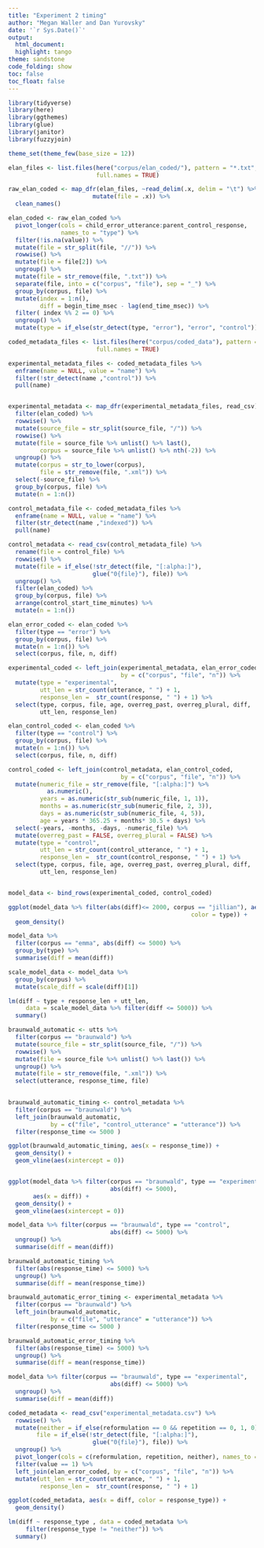 ```yaml
---
title: "Experiment 2 timing"
author: "Megan Waller and Dan Yurovsky"
date: '`r Sys.Date()`'
output:
  html_document:
  highlight: tango
theme: sandstone
code_folding: show
toc: false
toc_float: false
---
```

  
```r
library(tidyverse)
library(here)
library(ggthemes)
library(glue)
library(janitor)
library(fuzzyjoin)

theme_set(theme_few(base_size = 12))

```

```r
elan_files <- list.files(here("corpus/elan_coded/"), pattern = "*.txt", 
                         full.names = TRUE)

raw_elan_coded <- map_dfr(elan_files, ~read_delim(.x, delim = "\t") %>% 
                        mutate(file = .x)) %>%
  clean_names() 

elan_coded <- raw_elan_coded %>%
  pivot_longer(cols = child_error_utterance:parent_control_response,
               names_to = "type") %>%
  filter(!is.na(value)) %>%
  mutate(file = str_split(file, "//")) %>%
  rowwise() %>%
  mutate(file = file[2]) %>%
  ungroup() %>%
  mutate(file = str_remove(file, ".txt")) %>%
  separate(file, into = c("corpus", "file"), sep = "_") %>%
  group_by(corpus, file) %>%
  mutate(index = 1:n(),
         diff = begin_time_msec - lag(end_time_msec)) %>%
  filter( index %% 2 == 0) %>%
  ungroup() %>%
  mutate(type = if_else(str_detect(type, "error"), "error", "control")) 
```

```r
coded_metadata_files <- list.files(here("corpus/coded_data"), pattern = "*.csv", 
                         full.names = TRUE)

experimental_metadata_files <- coded_metadata_files %>%
  enframe(name = NULL, value = "name") %>%
  filter(!str_detect(name ,"control")) %>%
  pull(name)


experimental_metadata <- map_dfr(experimental_metadata_files, read_csv) %>%
  filter(elan_coded) %>%
  rowwise() %>%
  mutate(source_file = str_split(source_file, "/")) %>%
  rowwise() %>%
  mutate(file = source_file %>% unlist() %>% last(),
         corpus = source_file %>% unlist() %>% nth(-2)) %>%
  ungroup() %>%
  mutate(corpus = str_to_lower(corpus),
         file = str_remove(file, ".xml")) %>%
  select(-source_file) %>%
  group_by(corpus, file) %>%
  mutate(n = 1:n())

control_metadata_file <- coded_metadata_files %>%
  enframe(name = NULL, value = "name") %>%
  filter(str_detect(name ,"indexed")) %>%
  pull(name)

control_metadata <- read_csv(control_metadata_file) %>%
  rename(file = control_file) %>%
  rowwise() %>%
  mutate(file = if_else(!str_detect(file, "[:alpha:]"),
                        glue("0{file}"), file)) %>%
  ungroup() %>%
  filter(elan_coded) %>%
  group_by(corpus, file) %>%
  arrange(control_start_time_minutes) %>%
  mutate(n = 1:n())
```

```r
elan_error_coded <- elan_coded %>%
  filter(type == "error") %>%
  group_by(corpus, file) %>%
  mutate(n = 1:n()) %>%
  select(corpus, file, n, diff)

experimental_coded <- left_join(experimental_metadata, elan_error_coded,
                                by = c("corpus", "file", "n")) %>%
  mutate(type = "experimental",
         utt_len = str_count(utterance, " ") + 1,
         response_len =  str_count(response, " ") + 1) %>%
  select(type, corpus, file, age, overreg_past, overreg_plural, diff, 
         utt_len, response_len)

elan_control_coded <- elan_coded %>%
  filter(type == "control") %>%
  group_by(corpus, file) %>%
  mutate(n = 1:n()) %>%
  select(corpus, file, n, diff)

control_coded <- left_join(control_metadata, elan_control_coded,
                                by = c("corpus", "file", "n")) %>%
  mutate(numeric_file = str_remove(file, "[:alpha:]") %>%
           as.numeric(),
         years = as.numeric(str_sub(numeric_file, 1, 1)),
         months = as.numeric(str_sub(numeric_file, 2, 3)),
         days = as.numeric(str_sub(numeric_file, 4, 5)),
         age = years * 365.25 + months* 30.5 + days) %>%
  select(-years, -months, -days, -numeric_file) %>%
  mutate(overreg_past = FALSE, overreg_plural = FALSE) %>%
  mutate(type = "control",
         utt_len = str_count(control_utterance, " ") + 1,
         response_len =  str_count(control_response, " ") + 1) %>%
  select(type, corpus, file, age, overreg_past, overreg_plural, diff, 
         utt_len, response_len)


model_data <- bind_rows(experimental_coded, control_coded) 
```

```r
ggplot(model_data %>% filter(abs(diff)<= 2000, corpus == "jillian"), aes(x = diff, 
                                                    color = type)) + 
  geom_density()
```

```r
model_data %>%
  filter(corpus == "emma", abs(diff) <= 5000) %>%
  group_by(type) %>%
  summarise(diff = mean(diff))
```
```r
scale_model_data <- model_data %>%
  group_by(corpus) %>%
  mutate(scale_diff = scale(diff)[1])
```

```r
lm(diff ~ type + response_len + utt_len, 
     data = scale_model_data %>% filter(diff <= 5000)) %>%
  summary()
```

```r
braunwald_automatic <- utts %>%
  filter(corpus == "braunwald") %>%
  mutate(source_file = str_split(source_file, "/")) %>%
  rowwise() %>%
  mutate(file = source_file %>% unlist() %>% last()) %>%
  ungroup() %>%
  mutate(file = str_remove(file, ".xml")) %>%
  select(utterance, response_time, file)
  

braunwald_automatic_timing <- control_metadata %>%
  filter(corpus == "braunwald") %>%
  left_join(braunwald_automatic, 
            by = c("file", "control_utterance" = "utterance")) %>%
  filter(response_time <= 5000 )

ggplot(braunwald_automatic_timing, aes(x = response_time)) + 
  geom_density() + 
  geom_vline(aes(xintercept = 0))


ggplot(model_data %>% filter(corpus == "braunwald", type == "experimental",
                             abs(diff) <= 5000),
       aes(x = diff)) + 
  geom_density() + 
  geom_vline(aes(xintercept = 0))

model_data %>% filter(corpus == "braunwald", type == "control",
                             abs(diff) <= 5000) %>%
  ungroup() %>%
  summarise(diff = mean(diff))

braunwald_automatic_timing %>% 
  filter(abs(response_time) <= 5000) %>%
  ungroup() %>%
  summarise(diff = mean(response_time))
```

```r

braunwald_automatic_error_timing <- experimental_metadata %>%
  filter(corpus == "braunwald") %>%
  left_join(braunwald_automatic, 
            by = c("file", "utterance" = "utterance")) %>%
  filter(response_time <= 5000 )

braunwald_automatic_error_timing %>% 
  filter(abs(response_time) <= 5000) %>%
  ungroup() %>%
  summarise(diff = mean(response_time))

model_data %>% filter(corpus == "braunwald", type == "experimental",
                             abs(diff) <= 5000) %>%
  ungroup() %>%
  summarise(diff = mean(diff))

```

```r
coded_metadata <- read_csv("experimental_metadata.csv") %>%
  rowwise() %>%
  mutate(neither = if_else(reformulation == 0 && repetition == 0, 1, 0),
        file = if_else(!str_detect(file, "[:alpha:]"),
                        glue("0{file}"), file)) %>%
  ungroup() %>%
  pivot_longer(cols = c(reformulation, repetition, neither), names_to = "response_type") %>%
  filter(value == 1) %>%
  left_join(elan_error_coded, by = c("corpus", "file", "n")) %>%
  mutate(utt_len = str_count(utterance, " ") + 1,
         response_len =  str_count(response, " ") + 1) 

ggplot(coded_metadata, aes(x = diff, color = response_type)) + 
  geom_density()
```

```r
lm(diff ~ response_type , data = coded_metadata %>%
     filter(response_type != "neither")) %>%
  summary()
```
